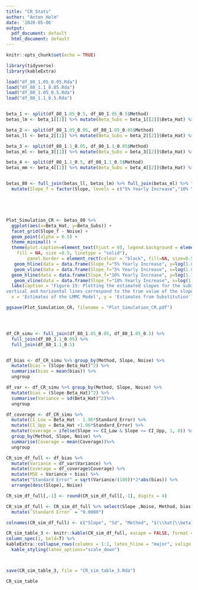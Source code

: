 ```yaml
---
title: "CR_Stats"
author: "Anton Holm"
date: '2020-05-06'
output:
  pdf_document: default
  html_document: default
---
```


```r
knitr::opts_chunk$set(echo = TRUE)
```

```r
library(tidyverse)
library(kableExtra)

load("df_80_1.05_0.05.Rda")
load("df_80_1.1_0.05.Rda")
load("df_80_1.05_0.5.Rda")
load("df_80_1.1_0.5.Rda")


beta_1 <- split(df_80_1.05_0.5, df_80_1.05_0.5$Method)
betas_lm <- beta_1[[1]] %>% mutate(Beta_Subs = beta_1[[2]]$Beta_Hat) %>% mutate(Sd_Subs = beta_1[[2]]$Standard_Error) %>% mutate(Slope = "5% Yearly Increase") %>% mutate(Noise = "Sd = 0.5 for Individual Noise")

beta_2 <- split(df_80_1.05_0.05, df_80_1.05_0.05$Method)
betas_ll <- beta_2[[1]] %>% mutate(Beta_Subs = beta_2[[2]]$Beta_Hat) %>% mutate(Sd_Subs = beta_2[[2]]$Standard_Error) %>% mutate(Slope = "5% Yearly Increase") %>% mutate(Noise = "Sd = 0.05 for Individual Noise")

beta_3 <- split(df_80_1.1_0.05, df_80_1.1_0.05$Method)
betas_ml <- beta_3[[1]] %>% mutate(Beta_Subs = beta_3[[2]]$Beta_Hat) %>% mutate(Sd_Subs = beta_3[[2]]$Standard_Error) %>% mutate(Slope = "10% Yearly Increase") %>% mutate(Noise = "Sd = 0.05 for Individual Noise")

beta_4 <- split(df_80_1.1_0.5, df_80_1.1_0.5$Method)
betas_mm <- beta_4[[1]] %>% mutate(Beta_Subs = beta_4[[2]]$Beta_Hat) %>% mutate(Sd_Subs = beta_4[[2]]$Standard_Error) %>% mutate(Slope = "10% Yearly Increase") %>% mutate(Noise = "Sd = 0.5 for Individual Noise")


betas_80 <- full_join(betas_ll, betas_lm) %>% full_join(betas_ml) %>% full_join(betas_mm) %>% 
  mutate(Slope_f = factor(Slope, levels = c("5% Yearly Increase","10% Yearly Increase")))





Plot_Simulation_CR <- betas_80 %>% 
  ggplot(aes(x=Beta_Hat, y=Beta_Subs)) +
  facet_grid(Slope_f ~ Noise) +
  geom_point(alpha = 0.5) + 
  theme_minimal() +
  theme(plot.caption=element_text(hjust = 0), legend.background = element_rect(color = "black", 
    fill = NA, size =0.5, linetype = "solid"),
        panel.border = element_rect(colour = "black", fill=NA, size=0.5),legend.title = element_text(color = "black", size = 8), legend.position = "top")+ 
   geom_hline(data = data.frame(Slope_f="5% Yearly Increase", y=log(1.05)), mapping=aes(yintercept=y)) +
   geom_vline(data = data.frame(Slope_f="5% Yearly Increase", x=log(1.05)), mapping=aes(xintercept=x)) +
  geom_hline(data = data.frame(Slope_f="10% Yearly Increase", y=log(1.1)), mapping=aes(yintercept=y))+
   geom_vline(data = data.frame(Slope_f="10% Yearly Increase", x=log(1.1)), mapping=aes(xintercept=x)) +
  labs(caption = "Figure 15: Plotting the estimated slopes for the substitution method and the LMMC model against eachother. The 
vertical and horizontal lines correspond to the true value of the slope. The data have a censoring proportion of 80%.",
  x = 'Estimates of the LMMC Model', y = 'Estimates from Substitution')

ggsave(Plot_Simulation_CR, filename = "Plot_Simulation_CR.pdf")




df_CR_simu <- full_join(df_80_1.05_0.05, df_80_1.05_0.5) %>% 
  full_join(df_80_1.1_0.05) %>% 
  full_join(df_80_1.1_0.5)


df_bias <- df_CR_simu %>% group_by(Method, Slope, Noise) %>% 
  mutate(bias = (Slope-Beta_Hat)^2) %>% 
  summarise(bias = mean(bias)) %>% 
  ungroup

df_var <- df_CR_simu %>% group_by(Method, Slope, Noise) %>% 
  mutate(bias = (Slope-Beta_Hat)^2) %>% 
  summarise(Variance = sd(Beta_Hat)^2)%>% 
  ungroup

df_coverage <- df_CR_simu %>% 
  mutate(CI_Low = Beta_Hat - 1.96*Standard_Error) %>% 
  mutate(CI_Upp = Beta_Hat +1.96*Standard_Error) %>% 
  mutate(Coverage = ifelse(Slope >= CI_Low & Slope <= CI_Upp, 1, 0)) %>% 
  group_by(Method, Slope, Noise) %>% 
  summarise(Coverage = mean(Coverage))%>% 
  ungroup

CR_sim_df_full <- df_bias %>% 
  mutate(Variance = df_var$Variance) %>% 
  mutate(Coverage = df_coverage$Coverage) %>% 
  mutate(MSE = Variance + bias) %>% 
  mutate("Standard Error" = sqrt(Variance/(100))*2*abs(bias)) %>% 
  arrange(desc(Slope), Noise)

CR_sim_df_full[,-1] <- round(CR_sim_df_full[,-1], digits = 4)

CR_sim_df_full <- CR_sim_df_full %>% select(Slope ,Noise, Method, bias,Coverage, Variance , MSE, `Standard Error`) %>% mutate(Slope = ifelse(Slope > 0.05, "5 \\% Yearly Increase", "10 \\% Yearly Increase")) %>% 
  mutate(`Standard Error` = "0.0000")

colnames(CR_sim_df_full) <- c("Slope", "Sd", "Method", "$(\\hat{\\beta} - \\beta)^2$", "Coverage", "Var($\\hat{\\beta}$)", "MSE", "Se($(\\hat{\\beta}-\\beta)^2$)")

CR_sim_table_3 <- knitr::kable(CR_sim_df_full, escape = FALSE, format = "latex", booktabs = T, align = "l", caption = "Summary statistics of simulations at 80\\% censored data") %>%
column_spec(1, bold=T) %>%
kableExtra::collapse_rows(columns = 1:2, latex_hline = "major", valign = "middle") %>% 
  kable_styling(latex_options="scale_down")



save(CR_sim_table_3, file = "CR_sim_table_3.Rda")

CR_sim_table
```
